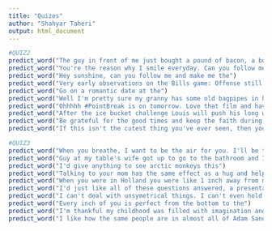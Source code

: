 ```yaml
---
title: "Quizes"
author: "Shahyar Taheri"
output: html_document
---
```


```r
#QUIZ2
predict_word("The guy in front of me just bought a pound of bacon, a bouquet, and a case of")
predict_word("You're the reason why I smile everyday. Can you follow me please? It would mean the")
predict_word("Hey sunshine, can you follow me and make me the")
predict_word("Very early observations on the Bills game: Offense still struggling but the")
predict_word("Go on a romantic date at the")
predict_word("Well I'm pretty sure my granny has some old bagpipes in her garage I'll dust them off and be on my")
predict_word("Ohhhhh #PointBreak is on tomorrow. Love that film and haven't seen it in quite some")
predict_word("After the ice bucket challenge Louis will push his long wet hair out of his eyes with his little")
predict_word("Be grateful for the good times and keep the faith during the")
predict_word("If this isn't the cutest thing you've ever seen, then you must be")
```

```r
#QUIZ3
predict_word("When you breathe, I want to be the air for you. I'll be there for you, I'd live and I'd")
predict_word("Guy at my table's wife got up to go to the bathroom and I asked about dessert and he started telling me about his")
predict_word("I'd give anything to see arctic monkeys this")
predict_word("Talking to your mom has the same effect as a hug and helps reduce your")
predict_word("When you were in Holland you were like 1 inch away from me but you hadn't time to take a")
predict_word("I'd just like all of these questions answered, a presentation of evidence, and a jury to settle the")
predict_word("I can't deal with unsymetrical things. I can't even hold an uneven number of bags of groceries in each")
predict_word("Every inch of you is perfect from the bottom to the")
predict_word("I'm thankful my childhood was filled with imagination and bruises from playing")
predict_word("I like how the same people are in almost all of Adam Sandler's")
```
